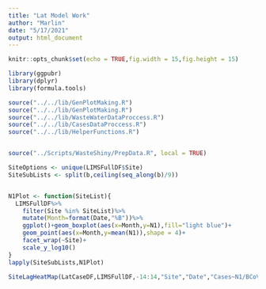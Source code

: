 ```yaml
---
title: "Lat Model Work"
author: "Marlin"
date: "5/17/2021"
output: html_document
---
```


```r

knitr::opts_chunk$set(echo = TRUE,fig.width = 15,fig.height = 15)

```

```r

library(ggpubr)
library(dplyr)
library(formula.tools)

source("../../lib/GenPlotMaking.R")
source("../../lib/GenPlotMaking.R")
source("../../lib/WasteWaterDataProccess.R")
source("../../lib/CasesDataProccess.R")
source("../../lib/HelperFunctions.R")


source("../Scripts/WasteShiny/PrepData.R", local = TRUE)


```

```r



SiteOptions <- unique(LIMSFullDF$Site)
SiteSubLists <- split(b,ceiling(seq_along(b)/9))


N1Plot <- function(SiteList){
  LIMSFullDF%>%
    filter(Site %in% SiteList)%>%
    mutate(Month=format(Date,"%B"))%>%
    ggplot()+geom_boxplot(aes(x=Month,y=N1),fill="light blue")+
    geom_point(aes(x=Month,y=mean(N1)),shape = 4)+
    facet_wrap(~Site)+
    scale_y_log10()
}
lapply(SiteSubLists,N1Plot)

```

```r


SiteLagHeatMap(LatCaseDF,LIMSFullDF,-14:14,"Site","Date","Cases~N1/BCoV")

```
